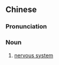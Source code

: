 {{also|神经系统}}
==Chinese==
{{zh-forms|s=神经系统|type=22}}

===Pronunciation===
{{zh-pron
|m=shénjīng xìtǒng
|c=san4 ging1 hai6 tung2
|cat=n
}}

===Noun===
{{zh-noun}}

# [[nervous system]]
